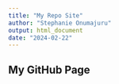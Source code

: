 ```yaml
---
title: "My Repo Site"
author: "Stephanie Onumajuru"
output: html_document
date: "2024-02-22"
---
```

## My GitHub Page